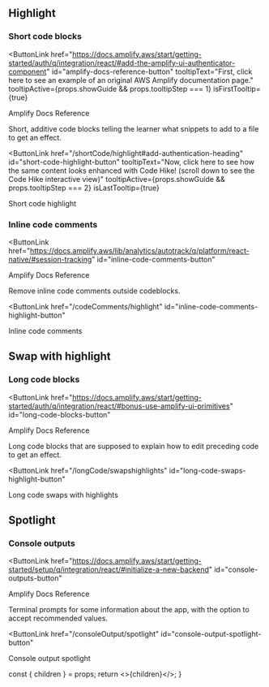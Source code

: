 
## Highlight

### Short code blocks

<ButtonLink
  href="https://docs.amplify.aws/start/getting-started/auth/q/integration/react/#add-the-amplify-ui-authenticator-component"
  id="amplify-docs-reference-button"
  tooltipText="First, click here to see an example of an original AWS Amplify documentation page."
  tooltipActive={props.showGuide && props.tooltipStep === 1}
  isFirstTooltip={true}
>
  Amplify Docs Reference
</ButtonLink>

Short, additive code blocks telling the learner what snippets to add to a file to get an effect.

<ButtonLink
  href="/shortCode/highlight#add-authentication-heading"
  id="short-code-highlight-button"
  tooltipText="Now, click here to see how the same content looks enhanced with Code Hike! (scroll down to see the Code Hike interactive view)"
  tooltipActive={props.showGuide && props.tooltipStep === 2}
  isLastTooltip={true}
>
  Short code highlight
</ButtonLink>

### Inline code comments

<ButtonLink
  href="https://docs.amplify.aws/lib/analytics/autotrack/q/platform/react-native/#session-tracking"
  id="inline-code-comments-button"
>
  Amplify Docs Reference
</ButtonLink>

Remove inline code comments outside codeblocks.

<ButtonLink
  href="/codeComments/highlight"
  id="inline-code-comments-highlight-button"
>
  Inline code comments
</ButtonLink>

## Swap with highlight

### Long code blocks

<ButtonLink
  href="https://docs.amplify.aws/start/getting-started/auth/q/integration/react/#bonus-use-amplify-ui-primitives"
  id="long-code-blocks-button"
>
  Amplify Docs Reference
</ButtonLink>

Long code blocks that are supposed to explain how to edit preceding code to get an effect.

<ButtonLink
  href="/longCode/swapshighlights"
  id="long-code-swaps-highlight-button"
>
  Long code swaps with highlights
</ButtonLink>

## Spotlight

### Console outputs

<ButtonLink
  href="https://docs.amplify.aws/start/getting-started/setup/q/integration/react/#initialize-a-new-backend"
  id="console-outputs-button"
>
  Amplify Docs Reference
</ButtonLink>

Terminal prompts for some information about the app, with the option to accept recommended values.

<ButtonLink
  href="/consoleOutput/spotlight"
  id="console-output-spotlight-button"
>
  Console output spotlight
</ButtonLink>

<div style={{ height: 999 }} />

  const { children } = props;
  return <>{children}</>;
}
